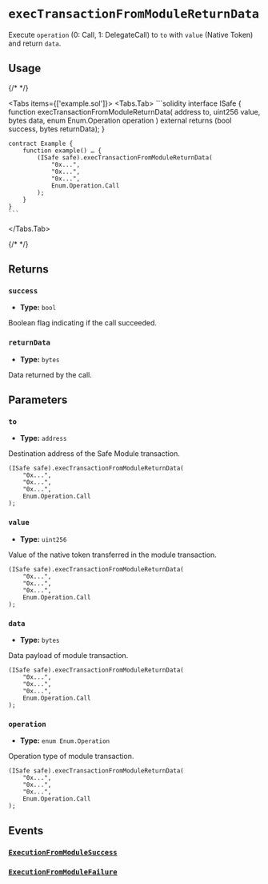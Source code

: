 
# `execTransactionFromModuleReturnData`

Execute `operation` (0: Call, 1: DelegateCall) to `to` with `value` (Native Token) and return `data`.

## Usage

{/* <!-- vale off --> */}

<Tabs items={['example.sol']}>
  <Tabs.Tab>
    ```solidity
    interface ISafe {
        function execTransactionFromModuleReturnData(
            address to,
            uint256 value,
            bytes data,
            enum Enum.Operation operation
        ) external returns (bool success, bytes returnData);
    }

    contract Example {
        function example() … {
            (ISafe safe).execTransactionFromModuleReturnData(
                "0x...",
                "0x...",
                "0x...",
                Enum.Operation.Call
            );
        }
    }
    ```
  </Tabs.Tab>
</Tabs>

{/* <!-- vale on --> */}

## Returns

### `success`

- **Type:** `bool`

Boolean flag indicating if the call succeeded.

### `returnData`

- **Type:** `bytes`

Data returned by the call.

## Parameters

### `to`

- **Type:** `address`

Destination address of the Safe Module transaction.

```solidity focus=2
(ISafe safe).execTransactionFromModuleReturnData(
    "0x...",
    "0x...",
    "0x...",
    Enum.Operation.Call
);
```

### `value`

- **Type:** `uint256`

Value of the native token transferred in the module transaction.

```solidity focus=3
(ISafe safe).execTransactionFromModuleReturnData(
    "0x...",
    "0x...",
    "0x...",
    Enum.Operation.Call
);
```

### `data`

- **Type:** `bytes`

Data payload of module transaction.

```solidity focus=4
(ISafe safe).execTransactionFromModuleReturnData(
    "0x...",
    "0x...",
    "0x...",
    Enum.Operation.Call
);
```

### `operation`

- **Type:** `enum Enum.Operation`

Operation type of module transaction.

```solidity focus=5
(ISafe safe).execTransactionFromModuleReturnData(
    "0x...",
    "0x...",
    "0x...",
    Enum.Operation.Call
);
```

## Events

### [`ExecutionFromModuleSuccess`](./execTransactionFromModule.mdx#executionfrommodulesuccess)

### [`ExecutionFromModuleFailure`](./execTransactionFromModule.mdx#executionfrommodulefailure)